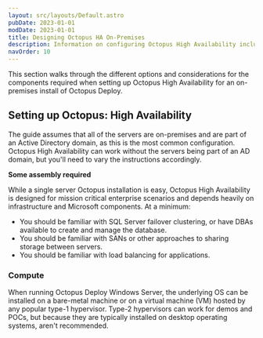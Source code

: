 ```yaml
---
layout: src/layouts/Default.astro
pubDate: 2023-01-01
modDate: 2023-01-01
title: Designing Octopus HA On-Premises
description: Information on configuring Octopus High Availability including database and shared storage set up for on-premises servers.
navOrder: 10
---
```


This section walks through the different options and considerations for the components required when setting up Octopus High Availability for an on-premises install of Octopus Deploy.

## Setting up Octopus: High Availability

The guide assumes that all of the servers are on-premises and are part of an Active Directory domain, as this is the most common configuration. Octopus High Availability can work without the servers being part of an AD domain, but you'll need to vary the instructions accordingly.

**Some assembly required**

While a single server Octopus installation is easy, Octopus High Availability is designed for mission critical enterprise scenarios and depends heavily on infrastructure and Microsoft components. At a minimum:

- You should be familiar with SQL Server failover clustering, or have DBAs available to create and manage the database.
- You should be familiar with SANs or other approaches to sharing storage between servers.
- You should be familiar with load balancing for applications.

### Compute

When running Octopus Deploy Windows Server, the underlying OS  can be installed on a bare-metal machine or on a virtual machine (VM) hosted by any popular type-1 hypervisor.  Type-2 hypervisors can work for demos and POCs, but because they are typically installed on desktop operating systems, aren't recommended.

<HighAvailabilityComputeRecommendations />

<OctopusInstanceMixedOSWarning />


